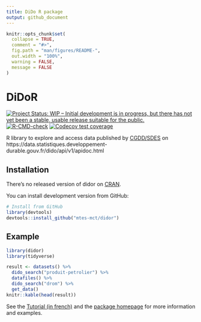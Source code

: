 ```yaml
---
title: DiDo R package
output: github_document
---
```


<!-- README.md is generated from README.Rmd. Please edit that file -->

```r
knitr::opts_chunk$set(
  collapse = TRUE,
  comment = "#>",
  fig.path = "man/figures/README-",
  out.width = "100%",
  warning = FALSE,
  message = FALSE
)
```

# DiDoR

<!-- badges: start -->
[![Project Status: WIP – Initial development is in progress, but there has not yet been a stable, usable release suitable for the public.](https://www.repostatus.org/badges/latest/wip.svg){target='_blank'}](https://www.repostatus.org/#wip)
[![R-CMD-check](https://github.com/MTES-MCT/didor/workflows/R-CMD-check/badge.svg)](https://github.com/MTES-MCT/didor/actions/workflows/check-release.yaml)
[![Codecov test coverage](https://codecov.io/gh/nbc/didor/branch/main/graph/badge.svg)](https://codecov.io/gh/nbc/didor?branch=main)
<!-- badges: end -->

R library to explore and access data published by [CGDD/SDES](https://www.statistiques.developpement-durable.gouv.fr/) on 
https://data.statistiques.developpement-durable.gouv.fr/dido/api/v1/apidoc.html

## Installation

There's no released version of didor on [CRAN](https://CRAN.R-project.org).

You can install development version from GitHub:

```r
# Install from GitHub
library(devtools)
devtools::install_github("mtes-mct/didor")
```

## Example

```r
library(didor)
library(tidyverse)

result <- datasets() %>%
  dido_search("produit-petrolier") %>%
  datafiles() %>%
  dido_search("drom") %>%
  get_data()
knitr::kable(head(result))
```

See the [Tutorial (in
french)](https://mtes-mct.github.io/didor/articles/premiers_pas.html) and the
[package homepage](https://mtes-mct.github.io/didor/) for more information and
examples.

